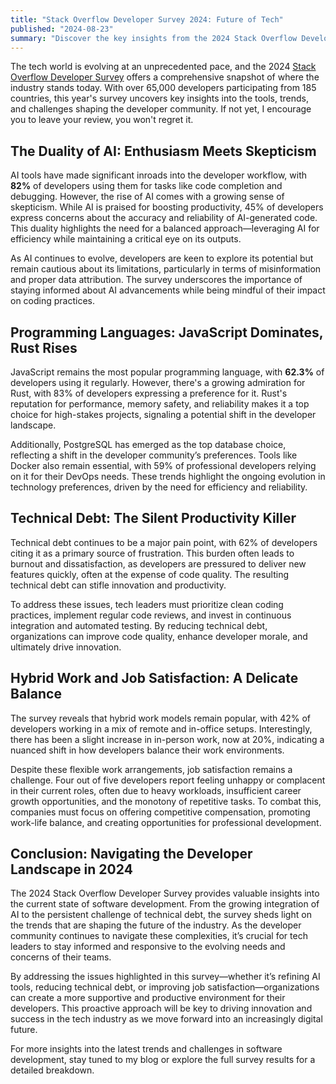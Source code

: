 ```yaml
---
title: "Stack Overflow Developer Survey 2024: Future of Tech"
published: "2024-08-23"
summary: "Discover the key insights from the 2024 Stack Overflow Developer Survey. Explore trends in AI adoption, programming languages, and technical debt management, and learn how hybrid work models and job satisfaction are shaping the future of the tech industry"
---
```


The tech world is evolving at an unprecedented pace, and the 2024 [Stack Overflow Developer Survey](https://survey.stackoverflow.co/2024/) offers a comprehensive snapshot of where the industry stands today. With over 65,000 developers participating from 185 countries, this year's survey uncovers key insights into the tools, trends, and challenges shaping the developer community. If not yet, I encourage you to leave your review, you won't regret it.

## The Duality of AI: Enthusiasm Meets Skepticism

AI tools have made significant inroads into the developer workflow, with **82%** of developers using them for tasks like code completion and debugging. However, the rise of AI comes with a growing sense of skepticism. While AI is praised for boosting productivity, 45% of developers express concerns about the accuracy and reliability of AI-generated code. This duality highlights the need for a balanced approach—leveraging AI for efficiency while maintaining a critical eye on its outputs.

As AI continues to evolve, developers are keen to explore its potential but remain cautious about its limitations, particularly in terms of misinformation and proper data attribution. The survey underscores the importance of staying informed about AI advancements while being mindful of their impact on coding practices.

## Programming Languages: JavaScript Dominates, Rust Rises

JavaScript remains the most popular programming language, with **62.3%** of developers using it regularly. However, there's a growing admiration for Rust, with 83% of developers expressing a preference for it. Rust's reputation for performance, memory safety, and reliability makes it a top choice for high-stakes projects, signaling a potential shift in the developer landscape.

Additionally, PostgreSQL has emerged as the top database choice, reflecting a shift in the developer community’s preferences. Tools like Docker also remain essential, with 59% of professional developers relying on it for their DevOps needs. These trends highlight the ongoing evolution in technology preferences, driven by the need for efficiency and reliability.

## Technical Debt: The Silent Productivity Killer

Technical debt continues to be a major pain point, with 62% of developers citing it as a primary source of frustration. This burden often leads to burnout and dissatisfaction, as developers are pressured to deliver new features quickly, often at the expense of code quality. The resulting technical debt can stifle innovation and productivity.

To address these issues, tech leaders must prioritize clean coding practices, implement regular code reviews, and invest in continuous integration and automated testing. By reducing technical debt, organizations can improve code quality, enhance developer morale, and ultimately drive innovation.

## Hybrid Work and Job Satisfaction: A Delicate Balance

The survey reveals that hybrid work models remain popular, with 42% of developers working in a mix of remote and in-office setups. Interestingly, there has been a slight increase in in-person work, now at 20%, indicating a nuanced shift in how developers balance their work environments.

Despite these flexible work arrangements, job satisfaction remains a challenge. Four out of five developers report feeling unhappy or complacent in their current roles, often due to heavy workloads, insufficient career growth opportunities, and the monotony of repetitive tasks. To combat this, companies must focus on offering competitive compensation, promoting work-life balance, and creating opportunities for professional development.

## Conclusion: Navigating the Developer Landscape in 2024

The 2024 Stack Overflow Developer Survey provides valuable insights into the current state of software development. From the growing integration of AI to the persistent challenge of technical debt, the survey sheds light on the trends that are shaping the future of the industry. As the developer community continues to navigate these complexities, it’s crucial for tech leaders to stay informed and responsive to the evolving needs and concerns of their teams.

By addressing the issues highlighted in this survey—whether it’s refining AI tools, reducing technical debt, or improving job satisfaction—organizations can create a more supportive and productive environment for their developers. This proactive approach will be key to driving innovation and success in the tech industry as we move forward into an increasingly digital future.

For more insights into the latest trends and challenges in software development, stay tuned to my blog or explore the full survey results for a detailed breakdown.

